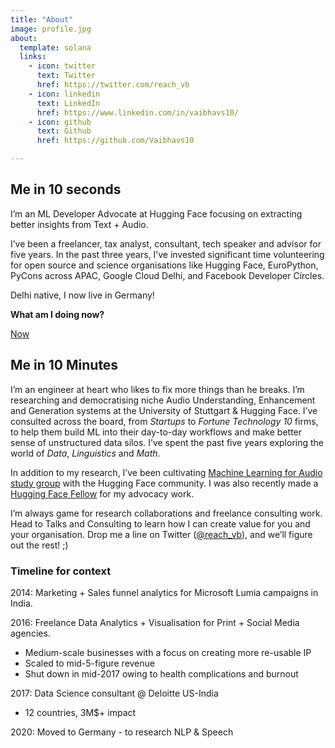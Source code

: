 ```yaml
---
title: "About"
image: profile.jpg
about:
  template: solana
  links:
    - icon: twitter
      text: Twitter
      href: https://twitter.com/reach_vb
    - icon: linkedin
      text: LinkedIn
      href: https://www.linkedin.com/in/vaibhavs10/
    - icon: github
      text: Github
      href: https://github.com/Vaibhavs10

---
```


## **Me in 10 seconds**

I’m an ML Developer Advocate at Hugging Face focusing on extracting better insights from Text + Audio.

I’ve been a freelancer, tax analyst, consultant, tech speaker and advisor for five years. In the past three years, I’ve invested significant time volunteering for open source and science organisations like Hugging Face, EuroPython, PyCons across APAC, Google Cloud Delhi, and Facebook Developer Circles.

Delhi native, I now live in Germany! 

**What am I doing now?**

[Now](https://www.notion.so/Now-05e2b09edba647cfaa0d80866ca3082a?pvs=21)

## **Me in 10 Minutes**

I’m an engineer at heart who likes to fix more things than he breaks. I’m researching and democratising niche Audio Understanding, Enhancement and Generation systems at the University of Stuttgart & Hugging Face. I’ve consulted across the board, from *Startups* to *Fortune Technology 10* firms, to help them build ML into their day-to-day workflows and make better sense of unstructured data silos.
I’ve spent the past five years exploring the world of *Data*, *Linguistics* and *Math*.

In addition to my research, I’ve been cultivating [Machine Learning for Audio study group](https://github.com/Vaibhavs10/ml-with-audio) with the Hugging Face community. I was also recently made a [Hugging Face Fellow](https://www.notion.so/Hugging-Fellows-One-Pager-fa1c8878a7a14945b7e0dda2d1e34f36?pvs=21) for my advocacy work.

I’m always game for research collaborations and freelance consulting work. Head to Talks and Consulting to learn how I can create value for you and your organisation. Drop me a line on Twitter ([@reach_vb](http://twitter.com/reach_vb)), and we’ll figure out the rest! ;)

### **Timeline for context**

2014: Marketing + Sales funnel analytics for Microsoft Lumia campaigns in India.

2016: Freelance Data Analytics + Visualisation for Print + Social Media agencies.

- Medium-scale businesses with a focus on creating more re-usable IP
- Scaled to mid-5-figure revenue
- Shut down in mid-2017 owing to health complications and burnout

2017: Data Science consultant @ Deloitte US-India

- 12 countries, 3M$+ impact

2020: Moved to Germany - to research NLP & Speech
